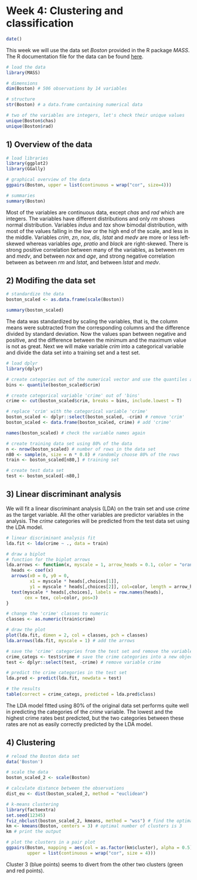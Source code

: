 # Week 4: Clustering and classification

```r
date()
```

This week we will use the data set *Boston* provided in the R package *MASS*. The R documentation file for the data can be found [here](https://stat.ethz.ch/R-manual/R-devel/library/MASS/html/Boston.html). 

```r
# load the data 
library(MASS)

# dimensions
dim(Boston) # 506 observations by 14 variables

# structure
str(Boston) # a data.frame containing numerical data

# two of the variables are integers, let's check their unique values
unique(Boston$chas)
unique(Boston$rad)
```

## 1) Overview of the data
```r
# load libraries
library(ggplot2)
library(GGally)

# graphical overview of the data
ggpairs(Boston, upper = list(continuous = wrap("cor", size=4)))

# summaries
summary(Boston)
```

Most of the variables are continuous data, except *chas* and *rad* which are integers. The variables have different distributions and only *rm* shows normal distribution. Variables *indus* and *tax* show bimodal distribution, with most of the values falling in the low or the high end of the scale, and less in the middle. Variables *crim*, *zn*,  *nox*, *dis*, *lstat* and *medv* are more or less left-skewed whereas variables *age*, *pratio* and *black* are right-skewed. There is strong positive correlation between many of the variables, as between *rm* and *medv*, and between *nox* and *age*, and strong negative correlation between as between *rm* and *lstat*, and between *lstat* and *medv*.


## 2) Modifing the data set

```r
# standardize the data
boston_scaled <- as.data.frame(scale(Boston))

summary(boston_scaled)
```

The data was standardized by scaling the variables, that is, the column means were subtracted from the corresponding columns and the difference divided by standard deviation. Now the values span between negative and positive, and the difference between the minimum and the maximum value is not as great. Next we will make variable *crim* into a categorical variable and divide the data set into a training set and a test set.

```r
# load dplyr
library(dplyr)

# create categories out of the numerical vector and use the quantiles as break points
bins <- quantile(boston_scaled$crim)

# create categorical variable 'crime' out of 'bins'
crime <- cut(boston_scaled$crim, breaks = bins, include.lowest = T)

# replace 'crim' with the categorical variable 'crime'
boston_scaled <- dplyr::select(boston_scaled, -crim) # remove 'crim'
boston_scaled <- data.frame(boston_scaled, crime) # add 'crime'

names(boston_scaled) # check the variable names again

# create training data set using 80% of the data
n <- nrow(boston_scaled) # number of rows in the data set
n80 <- sample(n, size = n * 0.8) # randomly choose 80% of the rows
train <- boston_scaled[n80,] # training set

# create test data set
test <- boston_scaled[-n80,] 
```

## 3) Linear discriminant analysis 

We will fit a linear discriminant analysis (LDA) on the train set and use *crime* as the target variable. All the other variables are predictor variables in the analysis. The *crime* categories will be predicted from the test data set using the LDA model. 

```r
# linear discriminant analysis fit
lda.fit <- lda(crime ~ ., data = train)

# draw a biplot
# function for the biplot arrows
lda.arrows <- function(x, myscale = 1, arrow_heads = 0.1, color = "orange", tex = 0.75, choices = c(1,2)){
  heads <- coef(x)
  arrows(x0 = 0, y0 = 0, 
         x1 = myscale * heads[,choices[1]], 
         y1 = myscale * heads[,choices[2]], col=color, length = arrow_heads)
  text(myscale * heads[,choices], labels = row.names(heads), 
       cex = tex, col=color, pos=3)
}

# change the 'crime' classes to numeric
classes <- as.numeric(train$crime)

# draw the plot
plot(lda.fit, dimen = 2, col = classes, pch = classes)
lda.arrows(lda.fit, myscale = 1) # add the arrows

# save the 'crime' categories from the test set and remove the variable from the set
crime_categs <- test$crime # save the crime categories into a new object
test <- dplyr::select(test, -crime) # remove variable crime 

# predict the crime categories in the test set
lda.pred <- predict(lda.fit, newdata = test)

# the results
table(correct = crime_categs, predicted = lda.pred$class)
```

The LDA model fitted using 80% of the original data set performs quite well in predicting the categories of the *crime* variable. The lowest and the highest crime rates best predicted, but the two categories between these rates are not as easily correctly predicted by the LDA model. 


## 4) Clustering 

```r
# reload the Boston data set
data('Boston')

# scale the data
boston_scaled_2 <- scale(Boston)

# calculate distance between the observations
dist_eu <- dist(boston_scaled_2, method = "euclidean")

# k-means clustering
library(factoextra)
set.seed(12345)
fviz_nbclust(boston_scaled_2, kmeans, method = "wss") # find the optimal amount of clusters
km <- kmeans(Boston, centers = 3) # optimal number of clusters is 3
km # print the output

# plot the clusters in a pair plot
ggpairs(Boston, mapping = aes(col = as.factor(km$cluster), alpha = 0.5),
        upper = list(continuous = wrap("cor", size = 4)))
```

Cluster 3 (blue points) seems to divert from the other two clusters (green and red points).